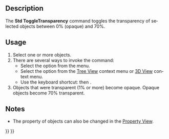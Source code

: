 <languages/>

<div lang="en" dir="ltr" class="mw-content-ltr">
{{Docnav
|[[Part_ColorPerFace|ColorPerFace]]
|[[Std_Workbench|Workbench]]
|[[Std_View_Menu|Std View Menu]]
|IconL=Part_ColorPerFace.svg
|IconR=
|IconC=Freecad.svg
}}
</div>

<div lang="en" dir="ltr" class="mw-content-ltr">
{{GuiCommand
|Name=Std ToggleTransparency
|MenuLocation=View → Toggle Transparency
|Workbenches=All
|Shortcut={{KEY|V}} {{KEY|T}}
|Version=1.0
|SeeAlso=
}}
</div>

<div lang="en" dir="ltr" class="mw-content-ltr">
==Description==
</div>

<div lang="en" dir="ltr" class="mw-content-ltr">
The '''Std ToggleTransparency''' command toggles the transparency of selected objects between 0% (opaque) and 70%.
</div>

<div lang="en" dir="ltr" class="mw-content-ltr">
==Usage==
</div>

<div lang="en" dir="ltr" class="mw-content-ltr">
# Select one or more objects.
# There are several ways to invoke the command:
#* Select the {{MenuCommand|View → [[Image:Std_ToggleTransparency.svg|16px]] Toggle Transparency}} option from the menu.
#* Select the {{MenuCommand|[[Image:Std_ToggleTransparency.svg|16px]] Toggle Transparency}} option from the [[Tree_View|Tree View]] context menu or [[3D_View|3D View]] context menu.
#* Use the keyboard shortcut: {{KEY|V}} then {{KEY|T}}.
# Objects that were transparent (1% or more) become opaque. Opaque objects become 70% transparent.
</div>

<div lang="en" dir="ltr" class="mw-content-ltr">
==Notes==
</div>

<div lang="en" dir="ltr" class="mw-content-ltr">
* The {{PropertyView|Transparency}} property of objects can also be changed in the [[Property_View|Property View]].
</div>


<div lang="en" dir="ltr" class="mw-content-ltr">
{{Docnav
|[[Part_ColorPerFace|ColorPerFace]]
|[[Std_Workbench|Workbench]]
|[[Std_View_Menu|Std View Menu]]
|IconL=Part_ColorPerFace.svg
|IconR=
|IconC=Freecad.svg
}}
</div>

{{Std_Base_navi{{#translation:}}}}
{{Userdocnavi{{#translation:}}}}